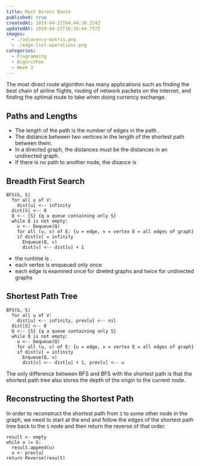 ```yaml
---
title: Most Direct Route
published: true
createdAt: 2019-04-21T04:44:36.324Z
updatedAt: 2019-04-21T16:30:44.737Z
images:
  - ./adjacency-matrix.png
  - ./edge-list-operations.png
categories:
  - Programming
  - Algorithms
  - Week 3
---
```



The most direct route algorithm has many applications such as finding the best chain of airline flights, routing of
network packets on the internet, and finding the optimal route to take when doing currency exchange.

## Paths and Lengths

- The length of the path is the number of edges in the path <M i="L(D - E - S - A - B) = 4" />.
- The distance between two vertices in the length of the shortest path between them.
- In a directed graph, the distances must be <M i="\geq" /> the distances in an undirected graph.
- If there is no path to another node, the disance is <M i="\infty" />

## Breadth First Search

```text
BFS(G, S)
  for all u of V:
    dist[u] <-- infinity
  dist[S] <-- 0
  Q <-- {S} {q a queue containing only S}
  while Q is not empty:
    u <-- Dequeue(Q)
    for all (u, v) of E: {u = edge, v = vertex E = all edges of graph}
    if dist[v] = infinity
      Enqueue(Q, v)
      dist[v] <-- dist[u] + 1
```

- the runtime is <M i="O(|E| + |V|)" />.
- each vertex is enqueued only once
- each edge is examined once for direted graphs and twice for undirected graphs

## Shortest Path Tree

```text
BFS(G, S)
  for all u of V:
    dist[u] <-- infinity, prev[u] <-- nil
  dist[S] <-- 0
  Q <-- {S} {q a queue containing only S}
  while Q is not empty:
    u <-- Dequeue(Q)
    for all (u, v) of E: {u = edge, v = vertex E = all edges of graph}
    if dist[v] = infinity
      Enqueue(Q, v)
      dist[v] <-- dist[u] + 1, prev[v] <-- u
```

The only difference between BFS and BFS with the shortest path is that the shortest path tree also stores the depth of
the origin to the current node.

## Reconstructing the Shortest Path

In order to reconstruct the shortest path from `S` to some other node in the graph, we need to start at the end and
follow the edges of the shortest path tree back to the `S` node and then return the reverse of that order.

```text
result <- empty
while u != S:
  result.append(u)
  u <- prev[u]
return Reverse(result)
```
